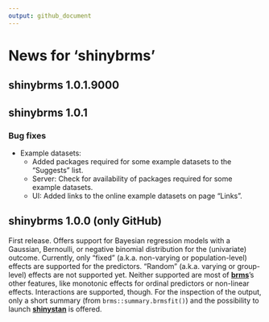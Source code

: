 ```yaml
---
output: github_document
---
```


<!-- NEWS.md is generated from NEWS.Rmd. Please edit that file -->

# News for 'shinybrms'

## shinybrms 1.0.1.9000

## shinybrms 1.0.1

### Bug fixes

* Example datasets:
  + Added packages required for some example datasets to the "Suggests" list.
  + Server: Check for availability of packages required for some example datasets.
  + UI: Added links to the online example datasets on page "Links".

## shinybrms 1.0.0 (only GitHub)

First release. Offers support for Bayesian regression models with a Gaussian, Bernoulli, or negative binomial distribution for the (univariate) outcome. Currently, only "fixed" (a.k.a. non-varying or population-level) effects are supported for the predictors. "Random" (a.k.a. varying or group-level) effects are not supported yet. Neither supported are most of [**brms**](https://CRAN.R-project.org/package=brms)'s other features, like monotonic effects for ordinal predictors or non-linear effects. Interactions are supported, though. For the inspection of the output, only a short summary (from `brms::summary.brmsfit()`) and the possibility to launch [**shinystan**](https://CRAN.R-project.org/package=shinystan) is offered.
